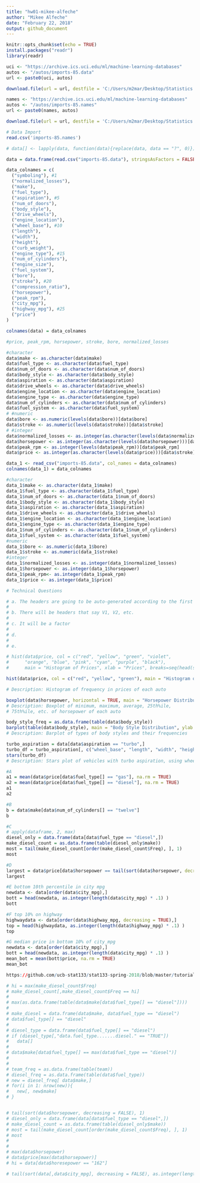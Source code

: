 ---
title: "hw01-mikee-alfeche"
author: "Mikee Alfeche"
date: "February 22, 2018"
output: github_document
---

```{r setup, include=FALSE}
knitr::opts_chunk$set(echo = TRUE)
install.packages("readr")
library(readr)
```

```{r}
uci <- "https://archive.ics.uci.edu/ml/machine-learning-databases"
autos <- "/autos/imports-85.data"
url <- paste0(uci, autos)

download.file(url = url, destfile = 'C:/Users/m2mar/Desktop/Statistics 133/imports-85.data')

names <- "https://archive.ics.uci.edu/ml/machine-learning-databases"
autos <- "/autos/imports-85.names"
url <- paste0(names, autos)

download.file(url = url, destfile = 'C:/Users/m2mar/Desktop/Statistics 133/imports-85.names')
```

```{r}
# Data Import
read.csv('imports-85.names')

# data[] <- lapply(data, function(data){replace(data, data == "?", 0)})

data = data.frame(read.csv("imports-85.data"), stringsAsFactors = FALSE)

data_colnames = c(
  ("symboling"), #1
  ("normalized_losses"), 
  ("make"), 
  ("fuel_type"), 
  ("aspiration"), #5
  ("num_of_doors"), 
  ("body_style"), 
  ("drive_wheels"), 
  ("engine_location"), 
  ("wheel_base"), #10
  ("length"), 
  ("width"), 
  ("height"), 
  ("curb_weight"), 
  ("engine_type"), #15
  ("num_of_cylinders"), 
  ("engine_size"), 
  ("fuel_system"), 
  ("bore"), 
  ("stroke"), #20
  ("compression_ratio"),
  ("horsepower"),
  ("peak_rpm"), 
  ("city_mpg"), 
  ("highway_mpg"), #25
  ("price")
)

colnames(data) = data_colnames

#price, peak_rpm, horsepower, stroke, bore, normalized_losses

#character
data$make <- as.character(data$make)
data$fuel_type <- as.character(data$fuel_type)
data$num_of_doors <- as.character(data$num_of_doors)
data$body_style <- as.character(data$body_style)
data$aspiration <- as.character(data$aspiration)
data$drive_wheels <- as.character(data$drive_wheels)
data$engine_location <- as.character(data$engine_location)
data$engine_type <- as.character(data$engine_type)
data$num_of_cylinders <- as.character(data$num_of_cylinders)
data$fuel_system <- as.character(data$fuel_system)
# #numeric
data$bore <- as.numeric(levels(data$bore))[data$bore]
data$stroke <- as.numeric(levels(data$stroke))[data$stroke]
# #integer
data$normalized_losses <- as.integer(as.character(levels(data$normalized_losses)))[data$normalized_losses]
data$horsepower <- as.integer(as.character(levels(data$horsepower)))[data$horsepower]
data$peak_rpm <- as.integer(levels(data$peak_rpm))[data$peak_rpm]
data$price <- as.integer(as.character(levels(data$price)))[data$stroke]

data_1 <- read_csv("imports-85.data", col_names = data_colnames)
colnames(data_1) = data_colnames

#character
data_1$make <- as.character(data_1$make)
data_1$fuel_type <- as.character(data_1$fuel_type)
data_1$num_of_doors <- as.character(data_1$num_of_doors)
data_1$body_style <- as.character(data_1$body_style)
data_1$aspiration <- as.character(data_1$aspiration)
data_1$drive_wheels <- as.character(data_1$drive_wheels)
data_1$engine_location <- as.character(data_1$engine_location)
data_1$engine_type <- as.character(data_1$engine_type)
data_1$num_of_cylinders <- as.character(data_1$num_of_cylinders)
data_1$fuel_system <- as.character(data_1$fuel_system)
#numeric
data_1$bore <- as.numeric(data_1$bore)
data_1$stroke <- as.numeric(data_1$stroke)
#integer
data_1$normalized_losses <- as.integer(data_1$normalized_losses)
data_1$horsepower <- as.integer(data_1$horsepower)
data_1$peak_rpm<- as.integer(data_1$peak_rpm)
data_1$price <- as.integer(data_1$price)

```

```{r}
# Technical Questions

# a. The headers are going to be auto-generated according to the first row of each column
# 
# b. There will be headers that say V1, V2, etc. 
# 
# c. It will be a factor
# 
# d. 
# 
# e. 

```

``` {r}

# hist(data$price, col = c("red", "yellow", "green", "violet",
#      "orange", "blue", "pink", "cyan", "purple", "black"),
#      main = "Histogram of Prices", xlab = "Prices", breaks=seq(head(sort(data$price), 1),tail(sort(data$price), 1), 100))

hist(data$price, col = c("red", "yellow", "green"), main = "Histogram of Prices", xlab = "Prices")

# Description: Histogram of frequency in prices of each auto

boxplot(data$horsepower, horizontal = TRUE, main = "Horsepower Distribution")
# Description: Boxplot of minimum, maximum, average, 25th%ile,
# 75th%ile, etc. of horsepower of each auto

body_style_freq = as.data.frame(table(data$body_style))
barplot(table(data$body_style), main = "Body Style Distribution", ylab = "Frequency")
# Description: Barplot of types of body styles and their frequencies

turbo_aspiration = data[data$aspiration == "turbo",]
turbo_df = turbo_aspiration[, c("wheel_base", "length", "width", "height", "price")]
stars(turbo_df)
# Description: Stars plot of vehicles with turbo aspiration, using wheel-base, length, width, height, and price
```

``` {r}
#A
a1 = mean(data$price[data$fuel_type[] == "gas"], na.rm = TRUE)
a2 = mean(data$price[data$fuel_type[] == "diesel"], na.rm = TRUE)
a1
a2

#B
b = data$make[data$num_of_cylinders[] == "twelve"]
b

#C
# apply(dataframe, 2, max) 
diesel_only = data.frame(data[data$fuel_type == "diesel",])
make_diesel_count = as.data.frame(table(diesel_only$make))
most = tail(make_diesel_count[order(make_diesel_count$Freq), ], 1)
most

#D
largest = data$price[data$horsepower == tail(sort(data$horsepower, decreasing = FALSE), 1)]
largest

#E bottom 10th percentile in city mpg
newdata <- data[order(data$city_mpg),]
bott = head(newdata, as.integer(length(data$city_mpg) * .1) )
bott

#F top 10% on highway
highwaydata <- data[order(data$highway_mpg, decreasing = TRUE),]
top = head(highwaydata, as.integer(length(data$highway_mpg) * .1) )
top

#G median price in bottom 10% of city_mpg
newdata <- data[order(data$city_mpg),]
bott = head(newdata, as.integer(length(data$city_mpg) * .1) )
mean_bot = mean(bott$price, na.rm = TRUE)
mean_bot

```
``` {r}

https://github.com/ucb-stat133/stat133-spring-2018/blob/master/tutorials/06-principal-components.md
```

``` {r}

# hi = max(make_diesel_count$Freq)
# make_diesel_count[,make_diesel_count$Freq == hi]
# 
# max(as.data.frame(table(data$make[data$fuel_type[] == "diesel"])))
# 
# make_diesel = data.frame(data$make, data$fuel_type == "diesel")
# data$fuel_type[] == "diesel"
# 
# diesel_type = data.frame(data$fuel_type[] == "diesel")
# if (diesel_type[,"data.fuel_type.......diesel." == "TRUE"])
#   data[]
# 
# data$make[data$fuel_type[] == max(data$fuel_type == "diesel")]
# 
# 
# team_freq = as.data.frame(table(team))
# diesel_freq = as.data.frame(table(data$fuel_type))
# new = diesel_freq[ data$make,]
# for(i in 1: nrow(new)){
#   new[, new$make]
# }


# tail(sort(data$horsepower, decreasing = FALSE), 1)
# diesel_only = data.frame(data[data$fuel_type == "diesel",])
# make_diesel_count = as.data.frame(table(diesel_only$make))
# most = tail(make_diesel_count[order(make_diesel_count$Freq), ], 1)
# most
# 
# 
# max(data$horsepower)
# data$price[max(data$horsepower)]
# hi = data[data$horesepower == "162"]

# tail(sort(data[,data$city_mpg], decreasing = FALSE), as.integer(length(data$city_mpg) * .1))

```




